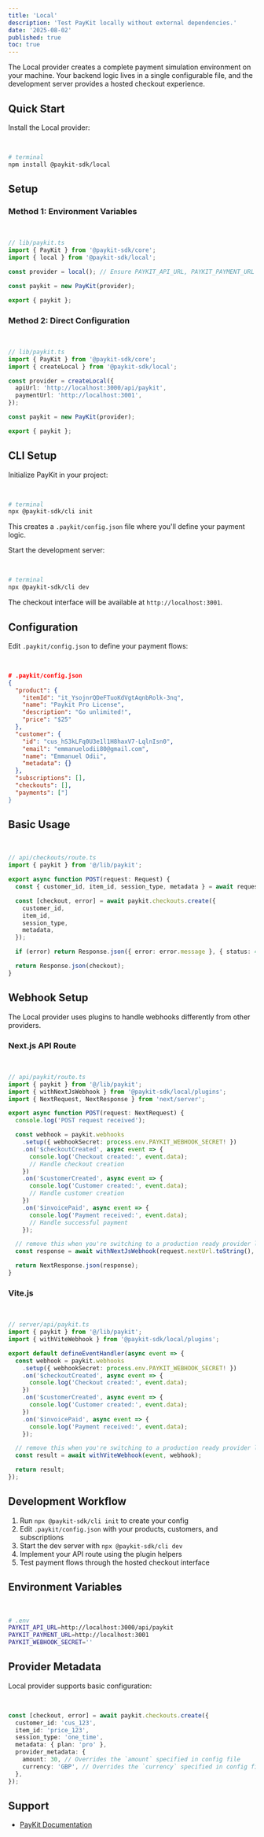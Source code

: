 ```yaml
---
title: 'Local'
description: 'Test PayKit locally without external dependencies.'
date: '2025-08-02'
published: true
toc: true
---
```


The Local provider creates a complete payment simulation environment on your machine. Your backend logic lives in a single configurable file, and the development server provides a hosted checkout experience.

## Quick Start

Install the Local provider:

<br />

```bash
# terminal
npm install @paykit-sdk/local
```

## Setup

### Method 1: Environment Variables

<br />

```typescript
// lib/paykit.ts
import { PayKit } from '@paykit-sdk/core';
import { local } from '@paykit-sdk/local';

const provider = local(); // Ensure PAYKIT_API_URL, PAYKIT_PAYMENT_URL environment variables are set

const paykit = new PayKit(provider);

export { paykit };
```

### Method 2: Direct Configuration

<br />

```typescript
// lib/paykit.ts
import { PayKit } from '@paykit-sdk/core';
import { createLocal } from '@paykit-sdk/local';

const provider = createLocal({
  apiUrl: 'http://localhost:3000/api/paykit',
  paymentUrl: 'http://localhost:3001',
});

const paykit = new PayKit(provider);

export { paykit };
```

## CLI Setup

Initialize PayKit in your project:

<br />

```bash
# terminal
npx @paykit-sdk/cli init
```

This creates a `.paykit/config.json` file where you'll define your payment logic.

Start the development server:

<br />

```bash
# terminal
npx @paykit-sdk/cli dev
```

The checkout interface will be available at `http://localhost:3001`.

## Configuration

Edit `.paykit/config.json` to define your payment flows:

<br />

```json
# .paykit/config.json
{
  "product": {
    "itemId": "it_YsojnrQDeFTuoKdVgtAqnbRolk-3nq",
    "name": "Paykit Pro License",
    "description": "Go unlimited!",
    "price": "$25"
  },
  "customer": {
    "id": "cus_hS3kLFq0U3e1l1H8haxV7-LqlnIsn0",
    "email": "emmanuelodii80@gmail.com",
    "name": "Emmanuel Odii",
    "metadata": {}
  },
  "subscriptions": [],
  "checkouts": [],
  "payments": ["]
}
```

## Basic Usage

<br />

```typescript
// api/checkouts/route.ts
import { paykit } from '@/lib/paykit';

export async function POST(request: Request) {
  const { customer_id, item_id, session_type, metadata } = await request.json();

  const [checkout, error] = await paykit.checkouts.create({
    customer_id,
    item_id,
    session_type,
    metadata,
  });

  if (error) return Response.json({ error: error.message }, { status: 400 });

  return Response.json(checkout);
}
```

## Webhook Setup

The Local provider uses plugins to handle webhooks differently from other providers.

### Next.js API Route

<br />

```typescript
// api/paykit/route.ts
import { paykit } from '@/lib/paykit';
import { withNextJsWebhook } from '@paykit-sdk/local/plugins';
import { NextRequest, NextResponse } from 'next/server';

export async function POST(request: NextRequest) {
  console.log('POST request received');

  const webhook = paykit.webhooks
    .setup({ webhookSecret: process.env.PAYKIT_WEBHOOK_SECRET! })
    .on('$checkoutCreated', async event => {
      console.log('Checkout created:', event.data);
      // Handle checkout creation
    })
    .on('$customerCreated', async event => {
      console.log('Customer created:', event.data);
      // Handle customer creation
    })
    .on('$invoicePaid', async event => {
      console.log('Payment received:', event.data);
      // Handle successful payment
    });

  // remove this when you're switching to a production ready provider like stripe
  const response = await withNextJsWebhook(request.nextUrl.toString(), webhook);

  return NextResponse.json(response);
}
```

### Vite.js

<br />

```typescript
// server/api/paykit.ts
import { paykit } from '@/lib/paykit';
import { withViteWebhook } from '@paykit-sdk/local/plugins';

export default defineEventHandler(async event => {
  const webhook = paykit.webhooks
    .setup({ webhookSecret: process.env.PAYKIT_WEBHOOK_SECRET! })
    .on('$checkoutCreated', async event => {
      console.log('Checkout created:', event.data);
    })
    .on('$customerCreated', async event => {
      console.log('Customer created:', event.data);
    })
    .on('$invoicePaid', async event => {
      console.log('Payment received:', event.data);
    });

  // remove this when you're switching to a production ready provider like stripe
  const result = await withViteWebhook(event, webhook);

  return result;
});
```

## Development Workflow

1. Run `npx @paykit-sdk/cli init` to create your config
2. Edit `.paykit/config.json` with your products, customers, and subscriptions
3. Start the dev server with `npx @paykit-sdk/cli dev`
4. Implement your API route using the plugin helpers
5. Test payment flows through the hosted checkout interface

## Environment Variables

<br />

```bash
# .env
PAYKIT_API_URL=http://localhost:3000/api/paykit
PAYKIT_PAYMENT_URL=http://localhost:3001
PAYKIT_WEBHOOK_SECRET=''
```

## Provider Metadata

Local provider supports basic configuration:

<br />

```typescript
const [checkout, error] = await paykit.checkouts.create({
  customer_id: 'cus_123',
  item_id: 'price_123',
  session_type: 'one_time',
  metadata: { plan: 'pro' },
  provider_metadata: {
    amount: 30, // Overrides the `amount` specified in config file
    currency: 'GBP', // Overrides the `currency` specified in config file
  },
});
```

## Support

- [PayKit Documentation](https://usepaykit.dev/docs/introduction)
